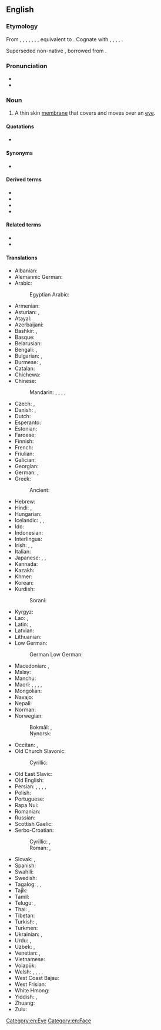 ==English==
{{wikipedia}}

===Etymology===
From {{inh|en|enm|eyelidd}}, {{m|enm|eye-led}}, {{m|enm|eiȝelid}}, {{m|enm|eghe-lydd}}, {{m|enm|yȝe-lydd}}, {{m|enm|ehlid}}, {{m|enm|yhelidd}}, equivalent to {{com|en|eye|lid}}. Cognate with {{cog|stq|Oogenlid|t=eyelid}}, {{cog|fy|eachlid|t=eyelid}}, {{cog|nl|ooglid|t=eyelid}}, {{cog|nds-de|Ooglidd|t=eyelid}}, {{cog|de|Augenlid|t=eyelid}}. 

Superseded non-native {{noncog|enm|palpebre|t=eyelid}}, borrowed from {{noncog|la|palpebra|t=eyelid}}.

===Pronunciation===
* {{IPA|en|/ˈaɪ.lɪd/}}
* {{audio|en|en-us-eyelid.ogg|Audio (US)}}

===Noun===
{{en-noun}}

# A thin skin [[membrane]] that covers and moves over an [[eye]].

====Quotations====
* {{RQ:Authorized Version|Job|41|18|passage=By his neeſings a light doth ſhine, and his eyes are like the '''eye-liddes''' of the morning.}}

====Synonyms====
* {{l|en|blepharon}}

====Derived terms====
* {{l|en|bat an eyelid}}
* {{l|en|eyelidded}}
* {{l|en|eyelidless}}
* {{l|en|hang by the eyelids}}

====Related terms====
* {{l|en|eyebrow}}
* {{l|en|eyelash}}

====Translations====
{{trans-top|(anatomy) a thin skin membrane that covers and moves over an eye}}
* Albanian: {{t+|sq|qepallë}}
* Alemannic German: {{t|gsw|Aaugedeggl|m}} 
* Arabic: {{t|ar|جَفْن|m}}
*: Egyptian Arabic: {{t|arz|جفن|m|tr=gefn}}
* Armenian: {{t+|hy|կոպ}}
* Asturian: {{t+|ast|párpagu|m}}, {{t+|ast|párpadu|m}}
* Atayal: {{t|tay|klabi'}}
* Azerbaijani: {{t|az|göz qapağı}}
* Bashkir: {{t|ba|ҡабаҡ}}, {{t|ba|күҙ ҡабағы}}
* Basque: {{t+|eu|betazal}}
* Belarusian: {{t|be|паве́ка|f}}
* Bengali: {{t|bn|চোখের পাতা}}, {{t|bn|নেত্রপল্লব}}
* Bulgarian: {{t|bg|клепка|f}}, {{t+|bg|клепач|m}}
* Burmese: {{t+|my|မျက်ခွံ}}, {{t+|my|မျက်လွှာ}}
* Catalan: {{t+|ca|parpella|f}}
* Chichewa: {{t|ny|chikope}}
* Chinese:
*: Mandarin: {{t+|cmn|眼皮|tr=yǎnpí}}, {{t+|cmn|瞼}}, {{t+|cmn|睑|tr=jiǎn}}, {{t+|cmn|眼瞼|sc=Hani}}, {{t+|cmn|眼睑|tr=yǎnjiǎn|sc=Hani}}
* Czech: {{t|cs|oční víčko|n}}, {{t+|cs|víčko|n}}
* Danish: {{t|da|øjelåg|n}}, {{t+|da|øjenlåg|n}}
* Dutch: {{t+|nl|ooglid|n}}
* Esperanto: {{t+|eo|palpebro}}
* Estonian: {{t|et|silmalaug}}
* Faroese: {{t|fo|eygnalok|n}}
* Finnish: {{t+|fi|silmäluomi}}
* French: {{t+|fr|paupière|f}}
* Friulian: {{t|fur|palpiere|f}}
* Galician: {{t+|gl|pálpebra|f}}
* Georgian: {{t|ka|ქუთუთო}}
* German: {{t+|de|Augenlid|n}}, {{t+|de|Lid|n}}
* Greek: {{t+|el|βλέφαρο|n}}
*: Ancient: {{t|grc|βλέφαρον|n|sc=polytonic}}
* Hebrew: {{t+|he|עַפְעַף|m|tr=afaf}}
* Hindi: {{t+|hi|पपोटा|m}}, {{t+|hi|पलक|f}}
* Hungarian: {{t+|hu|szemhéj}}
* Icelandic: {{t|is|augnlok|n}}, {{t|is|brá|f}}, {{t+|is|hvarmur|m}}
* Ido: {{t+|io|palpebro}}
* Indonesian: {{t|id|[[kelopak]] [[mata]]}}
* Interlingua: {{t|ia|palpebra}}
* Irish: {{t|ga|caipín súile|m}}, {{t|ga|mogall súile|m}}, {{t|ga|duille|m}}
* Italian: {{t+|it|palpebra|f}}
* Japanese: {{t+|ja|瞼|tr=まぶた, mabuta}}, {{t|ja|眼蓋|tr=まぶた, mabuta}}, {{t|ja|目蓋|tr=まぶた, mabuta}}
* Kannada: {{t-needed|kn}}
* Kazakh: {{t|kk|қабақ}}
* Khmer: {{t|km|ត្របកភ្នែក}}
* Korean: {{t+|ko|눈꺼풀}}
* Kurdish:
*: Sorani: {{t|ckb|پەڵگ}}
* Kyrgyz: {{t+|ky|кабак}}
* Lao: {{t|lo|ຫນັງຕາ}}, {{t|lo|ຮິມຕາ}}
* Latin: {{t|la|palpebra}}, {{t|la|cilium|n}}
* Latvian: {{t|lv|plakstiņš|m}}
* Lithuanian: {{t|lt|akies vokas|m}}
* Low German:
*: German Low German: {{t|nds-de|Ogenlid|n}}
{{trans-mid}}
* Macedonian: {{t|mk|клепка|f}}, {{t|mk|капак|m}}
* Malay: {{t|ms|kelopak mata}}
* Manchu: {{t|mnc|ᡥᡠᠮᠰᡠᠨ}}
* Maori: {{t|mi|paeraro}} {{qualifier|lower}}, {{t|mi|paerunga}} {{qualifier|upper}}, {{t|mi|kimo}}, {{t|mi|kimokimo}}, {{t|mi|rewha}}
* Mongolian: {{t|mn|зовхи}}
* Navajo: {{t|nv|anázis}}
* Nepali: {{t|ne|परेली|sc=Deva}}
* Norman: {{t|nrf|paûpiéthe|f}}
* Norwegian:
*: Bokmål: {{t|nb|øyelokk|n}}, {{t|nb|øyenlokk|n}}
*: Nynorsk: {{t|nn|augelok|n}}
* Occitan: {{t+|oc|parpèla|f}}, {{t|oc|parpèl|m}}
* Old Church Slavonic:
*: Cyrillic: {{t|cu|вѣко|n}}
* Old East Slavic: {{t|orv|вѣко|n}}
* Old English: {{t|ang|brǣw|m}}
* Persian: {{t+|fa|پلک|tr=pelk}}, {{t|fa|پلکه|tr=poloke}}, {{t+|fa|پرک|tr=perk}}, {{t+|fa|بلگ|tr=balg}}, {{t|fa|مچه|tr=moče}}
* Polish: {{t+|pl|powieka|f}}
* Portuguese: {{t+|pt|pálpebra|f}}
* Rapa Nui: {{t|rap|papare mata}}
* Romanian: {{t+|ro|pleoapă|f}}
* Russian: {{t+|ru|ве́ко|n}}
* Scottish Gaelic: {{t|gd|rosg|m}}
* Serbo-Croatian:
*: Cyrillic: {{t|sh|капак|m|sc=Cyrl}}, {{t|sh|вјеђа|f|sc=Cyrl}}
*: Roman: {{t+|sh|kapak|m|sc=Latn}}, {{t+|sh|vjeđa|f|sc=Latn}}
* Slovak: {{t|sk|očné viečko|n}}, {{t|sk|viečko|n}}
* Spanish: {{t+|es|párpado|m}}
* Swahili: {{t+|sw|kope|c5|c6}}
* Swedish: {{t+|sv|ögonlock|n}}
* Tagalog: {{t|tl|takipmata}}, {{t|tl|takubmata}}, {{t|tl|talukapmata}}
* Tajik: {{t|tg|пилк}}
* Tamil: {{t+|ta|இரப்பை|sc=Taml}}
* Telugu: {{t+|te|కనురెప్ప}}, {{t+|te|రెప్ప}}
* Thai: {{t|th|หนังตา}}, {{t+|th|เปลือกตา}}
* Tibetan: {{t-needed|bo}}
* Turkish: {{t+|tr|göz kapağı}}, {{t+|tr|gözkapağı}}
* Turkmen: {{t|tk|gabak}}
* Ukrainian: {{t|uk|пові́ка|f}}, {{t|uk|ві́ко|n}}
* Urdu: {{t|ur|پپوٹا|tr=papoṭā|m}}, {{t|ur|پلک|tr=palk|f}}
* Uzbek: {{t+|uz|qovoq}}, {{t|uz|koʻz qovogʻI}}
* Venetian: {{t|vec|palpiera|f}}, {{t|vec|palpera|f}}
* Vietnamese: {{t|vi|mi mắt}}
* Volapük: {{t+|vo|logalip}}
* Welsh: {{t|cy|amrant|m|f}}, {{t|cy|caead y llygad|m}}, {{t|cy|clawr llygad|m}}, {{t|cy|gran|m|f}}, {{t|cy|lledael|f}}
* West Coast Bajau: {{t|bdr|kulit moto}}
* West Frisian: {{t|fy|eachlid|n}}
* White Hmong: {{t-needed|mww}}
* Yiddish: {{t|yi|אויגנלעדל|n}}, {{t|yi|אויגנלעפּל|n}}
* Zhuang: {{t|za|buengzda}}
* Zulu: {{t-needed|zu}}
{{trans-bottom}}

[[Category:en:Eye]]
[[Category:en:Face]]